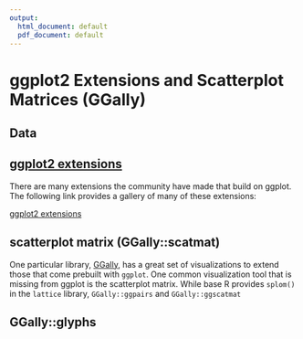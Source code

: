 ```yaml
---
output:
  html_document: default
  pdf_document: default
---
```


# ggplot2 Extensions and Scatterplot Matrices (GGally) {#ggplot-exts}

## Data 



## [ggplot2 extensions](http://www.ggplot2-exts.org/gallery)

There are many extensions the community have made that build on ggplot. The following link
provides a gallery of many of these extensions: 

[ggplot2 extensions](http://www.ggplot2-exts.org/gallery)

## scatterplot matrix (GGally::scatmat)

One particular library, [GGally](http://ggobi.github.io/ggally/), has a great set of visualizations
to extend those that come prebuilt with `ggplot`. One common visualization tool that is missing from
ggplot is the scatterplot matrix. While base R provides `splom()` in the `lattice` library, `GGally::ggpairs`
and `GGally::ggscatmat`


## GGally::glyphs
